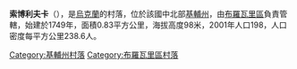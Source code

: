 {{coord|50|44|4|N|30|45|36|E|scale:30000|display=title}}

'''索博利夫卡'''（{{lang-uk|Соболівка}}），是[[烏克蘭|烏克蘭]]的村落，位於該國中北部[[基輔州|基輔州]]，由[[布羅瓦里區|布羅瓦里區]]負責管轄，始建於1749年，面積0.83平方公里，海拔高度98米，2001年人口198，人口密度每平方公里238.6人。

{{DEFAULTSORT:Соболівка}}
[[Category:基輔州村落|Category:基輔州村落]]
[[Category:布羅瓦里區村落|Category:布羅瓦里區村落]]


{{Kiev-geo-stub}}